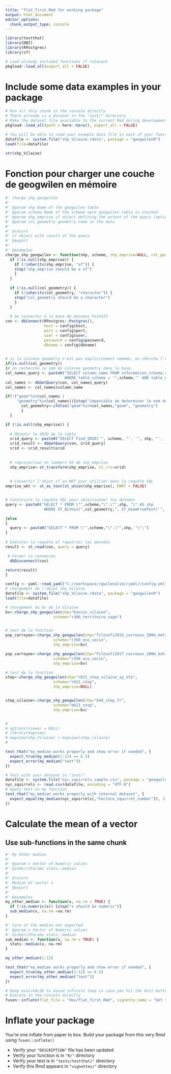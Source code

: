```yaml
---
title: "flat_first.Rmd for working package"
output: html_document
editor_options: 
  chunk_output_type: console
---
```


<!-- Run this 'development' chunk -->
<!-- Store every call to library() that you need to explore your functions -->

```r
library(testthat)
library(DBI)
library(RPostgres)
library(sf)
```

<!--
 You need to run the 'description' chunk in the '0-dev_history.Rmd' file before continuing your code there.

If it is the first time you use {fusen}, after 'description', you can directly run the last chunk of the present file with inflate() inside.
--> 

```r
# Load already included functions if relevant
pkgload::load_all(export_all = FALSE)
```

# Include some data examples in your package

<!-- 
 Store your dataset in a directory named "inst/" at the root of your project.
 Use it for your tests in this Rmd thanks to `pkgload::load_all()` to make it available
and `system.file()` to read it in your examples.

- There already is a dataset in the "inst/" directory to be used in the examples below
-->

```r
# Run all this chunk in the console directly
# There already is a dataset in the "inst/" directory
# Make the dataset file available to the current Rmd during development
pkgload::load_all(path = here::here(), export_all = FALSE)

# You will be able to read your example data file in each of your function examples and tests as follows - see chunks below
datafile <- system.file("shp_Vilaine.rdata", package = "geogwilenR")
load(file=datafile)

str(shp_Vilaine)
```


# Fonction pour charger une couche de geogwilen en mémoire

<!--
Create a chunk for the core of the function

- The chunk needs to be named `function` at least
- It contains the code of a documented function
- The chunk can also be named `function-my_median` to make it easily
findable in your Rmd
- Let the `@examples` part empty, and use the next `examples` chunk instead to present reproducible examples

After inflating the template

-  This function code will automatically be added in a new file in the "R/" directory
-->

```r
#' charge_shp_geogwilen
#'
#' @param shp Name of the geogwilen table
#' @param scheme Name of the scheme were geogwilen table is stocked
#' @param shp_emprise sf object defining the extent of the query (optional)
#' @param col_geometry geometry name in the data 
#'
#' @return
#' sf object with result of the query
#' @export
#'
#' @examples
charge_shp_geogwilen <- function(shp, scheme, shp_emprise=NULL, col_geometry=NULL) {
  if (!is.null(shp_emprise)) {
    if (!inherits(shp_emprise, "sf")) {
    stop("shp_emprise should be a sf")
    }
  }
  
  if (!is.null(col_geometry)) {
    if (!inherits(col_geometry, "character")) {
    stop("col_geometry should be a character")
    }
  }
  
  # Se connecter à la base de données PostGIS
con <- dbConnect(RPostgres::Postgres(),
                 host = config$host,
                 port = config$port,
                 user = config$user,
                 password = config$password,
                 dbname = config$dbname)
   

# si la colonne geometry n'est pas explicitement nommée, on cherche l'existence d'une colonne geom ou geometry dans la base
if(is.null(col_geometry))
{# on recherche le nom de colonne geometry dans la base
col_names_query <- paste0("SELECT column_name FROM information_schema.columns 
                          WHERE table_schema = '",scheme,"' AND table_name = '",shp,"';")
col_names <- dbGetQuery(con, col_names_query)
col_names <- col_names$column_name

if(!("geom"%in%col_names | 
     "geometry"%in%col_names)){stop("impossible de determiner le nom de la colonne de geometry. Merci de renseigner le parametre col_geometry")}else{
       col_geometry<-ifelse("geom"%in%col_names,"geom", "geometry")
       }
  }

if (!is.null(shp_emprise)) {
  
  # Obtenir le SRID de la table
  srid_query <- paste0("SELECT Find_SRID('", scheme, "', '", shp, "', '", col_geometry, "') AS srid;")
  srid_result <- dbGetQuery(con, srid_query)
  srid <- srid_result$srid
  
  
  # reprojection en lambert 93 de shp_emprise
  shp_emprise<-st_transform(shp_emprise, st_crs=srid)
  
 
  # Convertir l'objet sf en WKT pour utiliser dans la requête SQL
emprise_wkt <- st_as_text(st_union(shp_emprise), EWKT = FALSE)


# Construire la requête SQL pour sélectionner les données
query <- paste0("SELECT * FROM \"",scheme,"\".\"",shp, "\" AS shp
                 WHERE ST_Within(",col_geometry,", ST_GeomFromText('", emprise_wkt, "', 2154));")

}else
{
  query <- paste0("SELECT * FROM \"",scheme,"\".\"",shp, "\";")
}
    
# Exécuter la requête et rapatrier les données
result <- st_read(con, query = query)

 # Fermer la connexion
  dbDisconnect(con)

return(result)
}
```

<!--
Create a chunk with an example of use for your function

- The chunk needs to be named `examples` at least
- It contains working examples of your function
- The chunk is better be named `examples-my_median` to be handled
correctly when inflated as a vignette

After inflating the template

-  This example will automatically be added in the '@examples' part of our function above in the "R/" directory
- This example will automatically be added in the vignette created from this Rmd template
-->

```r

config <- yaml::read_yaml("C://workspace//gwilenalim//yaml//config.yml")
# chargement de l'objet shp_Vilaine
datafile <- system.file("shp_Vilaine.rdata", package = "geogwilenR")
load(file=datafile)

# chargement du bv de la Vilaine
bv<-charge_shp_geogwilen(shp="bassin_vilaine", 
                     scheme="r300_territoire_sage")


# test de la fonction
pop_carroyee<-charge_shp_geogwilen(shp="filosofi2015_carreaux_200m_metropole", 
                     scheme="r350_eco_socio", 
                     shp_emprise=bv) 

pop_carroyee<-charge_shp_geogwilen(shp="Filosofi2017_carreaux_200m_bzh_pdl", 
                     scheme="r350_eco_socio", 
                     shp_emprise=bv) 

# test de la fonction
step<-charge_shp_geogwilen(shp="r621_step_vilaine_xy_ste", 
                     scheme="r621_step", 
                     shp_emprise=NULL) 


step_vilaine<-charge_shp_geogwilen(shp="bdd_step_fr", 
                     scheme="m621_step", 
                     shp_emprise=bv) 


# 
# options(viewer = NULL) 
# library(mapview)
# mapview(shp_Vilaine) + mapview(step_vilaine)
# 


```

<!--
Create a chunk with a test of use for your function

- The chunk needs to be named `tests` at least
- It contains working tests of your function
- The chunk is better be named `tests-my_median` to be handled
correctly when inflated as a vignette

After inflating the template

-  This test code will automatically be added in the "tests/testthat/" directory
-->

```r
test_that("my_median works properly and show error if needed", {
  expect_true(my_median(1:12) == 6.5)
  expect_error(my_median("text"))
})

# Test with your dataset in "inst/"
datafile <- system.file("nyc_squirrels_sample.csv", package = "geogwilenR")
nyc_squirrels <- read.csv(datafile, encoding = "UTF-8")
# Apply test on my function
test_that("my_median works properly with internal dataset", {
  expect_equal(my_median(nyc_squirrels[,"hectare_squirrel_number"]), 3)
})
```

# Calculate the mean of a vector

<!--
There can be other functions, examples and tests in your flat template.
Each of them will be inflated in a different file, provided that there is a level-1 or level-2 section title to separate from previous functions.
-->

## Use sub-functions in the same chunk

```r
#' My Other median
#'
#' @param x Vector of Numeric values
#' @inheritParams stats::median
#'
#' @return
#' Median of vector x
#' @export
#'
#' @examples
my_other_median <- function(x, na.rm = TRUE) {
  if (!is.numeric(x)) {stop("x should be numeric")}
  sub_median(x, na.rm =na.rm)
}

#' Core of the median not exported
#' @param x Vector of Numeric values
#' @inheritParams stats::median
sub_median <- function(x, na.rm = TRUE) {
  stats::median(x, na.rm)
}
```

```r
my_other_median(1:12)
```

```r
test_that("my_median works properly and show error if needed", {
  expect_true(my_other_median(1:12) == 6.5)
  expect_error(my_other_median("text"))
})
```

<!--
# There can be development actions

Create a chunk with 'development' actions

- The chunk needs to be named `development` or `dev`
- It contains functions that are used for package development only
- Note that you may want to store most of these functions in the 0-dev_history.Rmd file

These are only included in the present flat template file, their content will not be part of the package anywhere else.
-->

```r
# Keep eval=FALSE to avoid infinite loop in case you hit the knit button
# Execute in the console directly
fusen::inflate(flat_file = "dev/flat_first.Rmd", vignette_name = "Get started")
```


# Inflate your package

You're one inflate from paper to box.
Build your package from this very Rmd using `fusen::inflate()`

- Verify your `"DESCRIPTION"` file has been updated
- Verify your function is in `"R/"` directory
- Verify your test is in `"tests/testthat/"` directory
- Verify this Rmd appears in `"vignettes/"` directory
